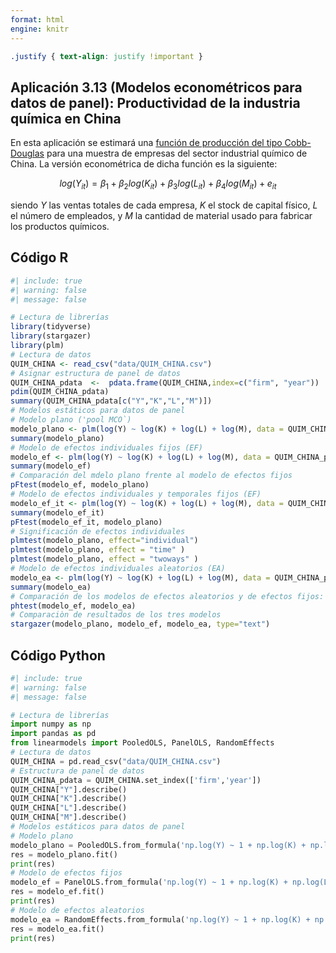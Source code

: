 ```yaml
---
format: html
engine: knitr
---
```


```css
.justify { text-align: justify !important }
```

::: justify
# Aplicación 3.13 (Modelos econométricos para datos de panel): Productividad de la industria química en China {.unnumbered}

En esta aplicación se estimará una [función de producción del tipo Cobb-Douglas](https://en.wikipedia.org/wiki/Cobb%E2%80%93Douglas_production_function) para una muestra de empresas del sector industrial químico de China. La versión econométrica de dicha función es la siguiente:

$$log(Y_{it}) = \beta_1 + \beta_2 log(K_{it}) + \beta_3 log(L_{it}) + \beta_4 log(M_{it})  + e_{it}$$

siendo $Y$ las ventas totales de cada empresa, $K$ el stock de capital físico, $L$ el número de empleados, y $M$ la cantidad de material usado para fabricar los productos químicos.
:::

## Código R {.unnumbered}

```r
#| include: true
#| warning: false
#| message: false

# Lectura de librerías
library(tidyverse)
library(stargazer)
library(plm)
# Lectura de datos
QUIM_CHINA <- read_csv("data/QUIM_CHINA.csv")
# Asignar estructura de panel de datos 
QUIM_CHINA_pdata  <-  pdata.frame(QUIM_CHINA,index=c("firm", "year"))
pdim(QUIM_CHINA_pdata)
summary(QUIM_CHINA_pdata[c("Y","K","L","M")])
# Modelos estáticos para datos de panel
# Modelo plano ('pool MCO`)
modelo_plano <- plm(log(Y) ~ log(K) + log(L) + log(M), data = QUIM_CHINA_pdata, model = "pooling")
summary(modelo_plano)
# Modelo de efectos individuales fijos (EF)
modelo_ef <- plm(log(Y) ~ log(K) + log(L) + log(M), data = QUIM_CHINA_pdata, model = "within")
summary(modelo_ef)
# Comparación del mdelo plano frente al modelo de efectos fijos
pFtest(modelo_ef, modelo_plano)
# Modelo de efectos individuales y temporales fijos (EF)
modelo_ef_it <- plm(log(Y) ~ log(K) + log(L) + log(M), data = QUIM_CHINA_pdata, model = "within", effect = "twoways")
summary(modelo_ef_it)
pFtest(modelo_ef_it, modelo_plano)
# Significación de efectos individuales
plmtest(modelo_plano, effect="individual")
plmtest(modelo_plano, effect = "time" )
plmtest(modelo_plano, effect = "twoways" )
# Modelo de efectos individuales aleatorios (EA)
modelo_ea <- plm(log(Y) ~ log(K) + log(L) + log(M), data = QUIM_CHINA_pdata, model = "random")
summary(modelo_ea)
# Comparación de los modelos de efectos aleatorios y de efectos fijos: test de Hausman
phtest(modelo_ef, modelo_ea)
# Comparaciòn de resultados de los tres modelos
stargazer(modelo_plano, modelo_ef, modelo_ea, type="text")
```

## Código Python {.unnumbered}

```python
#| include: true
#| warning: false
#| message: false

# Lectura de librerías 
import numpy as np
import pandas as pd
from linearmodels import PooledOLS, PanelOLS, RandomEffects
# Lectura de datos
QUIM_CHINA = pd.read_csv("data/QUIM_CHINA.csv")
# Estructura de panel de datos
QUIM_CHINA_pdata = QUIM_CHINA.set_index(['firm','year'])
QUIM_CHINA["Y"].describe()
QUIM_CHINA["K"].describe()
QUIM_CHINA["L"].describe()
QUIM_CHINA["M"].describe()
# Modelos estáticos para datos de panel
# Modelo plano
modelo_plano = PooledOLS.from_formula('np.log(Y) ~ 1 + np.log(K) + np.log(L) + np.log(M)', QUIM_CHINA_pdata)
res = modelo_plano.fit()
print(res)
# Modelo de efectos fijos
modelo_ef = PanelOLS.from_formula('np.log(Y) ~ 1 + np.log(K) + np.log(L) + np.log(M) + EntityEffects', QUIM_CHINA_pdata)
res = modelo_ef.fit()
print(res)
# Modelo de efectos aleatorios
modelo_ea = RandomEffects.from_formula('np.log(Y) ~ 1 + np.log(K) + np.log(L) + np.log(M)', QUIM_CHINA_pdata)
res = modelo_ea.fit()
print(res)
```
